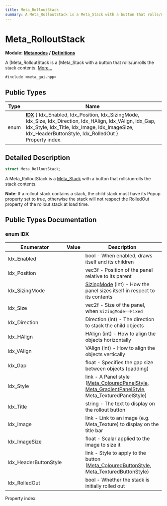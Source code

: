 ```yaml
---
title: Meta_RolloutStack
summary: A Meta_RolloutStack is a Meta_Stack with a button that rolls/unrolls the stack contents. 
---
```


# Meta_RolloutStack

**Module:** **[Metanodes](../../modules/metanodes/index.mdx)** **/** **[Definitions](../../modules/metanodes/definitions.mdx)**

A [Meta_RolloutStack is a [Meta_Stack with a button that rolls/unrolls the stack contents.  [More...](#detailed-description)

`#include <meta_gui.hpp>`

## Public Types

| Type           | Name           |
| -------------- | -------------- |
| enum| **[IDX](#enum-idx)** \{ Idx_Enabled, Idx_Position, Idx_SizingMode, Idx_Size, Idx_Direction, Idx_HAlign, Idx_VAlign, Idx_Gap, Idx_Style, Idx_Title, Idx_Image, Idx_ImageSize, Idx_HeaderButtonStyle, Idx_RolledOut \}<br />Property index.  |

## Detailed Description

```cpp
struct Meta_RolloutStack;
```

A Meta_RolloutStack is a [Meta_Stack](../metanodes/meta-stack.mdx) with a button that rolls/unrolls the stack contents. 

**Note**: If a rollout stack contains a stack, the child stack must have its Popup property set to true, otherwise the stack will not respect the RolledOut property of the rollout stack at load time. 

## Public Types Documentation

### enum IDX

| Enumerator | Value | Description |
| ---------- | ----- | ----------- |
| Idx_Enabled | | bool - When enabled, draws itself and its children   |
| Idx_Position | | vec3f - Position of the panel relative to its parent   |
| Idx_SizingMode | | [SizingMode](../metanodes/meta-panel.mdx#enum-sizingmode) (int) - How the panel sizes itself in respect to its contents   |
| Idx_Size | | vec2f - Size of the panel, when `SizingMode==Fixed`  |
| Idx_Direction | | Direction (int) - The direction to stack the child objects   |
| Idx_HAlign | | HAlign (int) - How to align the objects horizontally   |
| Idx_VAlign | | VAlign (int) - How to align the objects vertically   |
| Idx_Gap | | float - Specifies the gap size between objects (padding)   |
| Idx_Style | | link - A Panel style ([Meta_ColouredPanelStyle](../metanodes/meta-coloured-panel-style.mdx), [Meta_GradientPanelStyle](../metanodes/meta-gradient-panel-style.mdx), Meta_TexturedPanelStyle)   |
| Idx_Title | | string - The text to display on the rollout button   |
| Idx_Image | | link - Link to an image (e.g. Meta_Texture) to display on the title bar   |
| Idx_ImageSize | | float - Scalar applied to the image to size it   |
| Idx_HeaderButtonStyle | | link - Style to apply to the button ([Meta_ColouredButtonStyle](../metanodes/meta-coloured-button-style.mdx), Meta_TexturedButtonStyle)   |
| Idx_RolledOut | | bool - Whether the stack is initially rolled out   |

Property index. 
